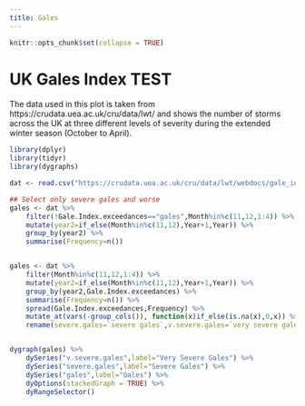 ```yaml
---
title: Gales
---
```


```r
knitr::opts_chunk$set(collapse = TRUE)
```
# UK Gales Index TEST

The data used in this plot is taken from https://crudata.uea.ac.uk/cru/data/lwt/ and shows the number of storms across the UK at three different levels of severity during the extended winter season (October to April).

```r
library(dplyr)
library(tidyr)
library(dygraphs)

dat <- read.csv("https://crudata.uea.ac.uk/cru/data/lwt/webdocs/gale_index_1200hrs_UK.csv")

## Select only severe gales and worse
gales <- dat %>%
    filter(!Gale.Index.exceedances=="gales",Month%in%c(11,12,1:4)) %>%
    mutate(year2=if_else(Month%in%c(11,12),Year+1,Year)) %>%
    group_by(year2) %>%
    summarise(Frequency=n())


gales <- dat %>%
    filter(Month%in%c(11,12,1:4)) %>%
    mutate(year2=if_else(Month%in%c(11,12),Year+1,Year)) %>%
    group_by(year2,Gale.Index.exceedances) %>%
    summarise(Frequency=n()) %>%
    spread(Gale.Index.exceedances,Frequency) %>%
    mutate_at(vars(-group_cols()), function(x)if_else(is.na(x),0,x)) %>%
    rename(severe.gales=`severe gales`,v.severe.gales=`very severe gales`)


dygraph(gales) %>%
    dySeries("v.severe.gales",label="Very Severe Gales") %>%
    dySeries("severe.gales",label="Severe Gales") %>%
    dySeries("gales",label="Gales") %>%
    dyOptions(stackedGraph = TRUE) %>%
    dyRangeSelector()

```
